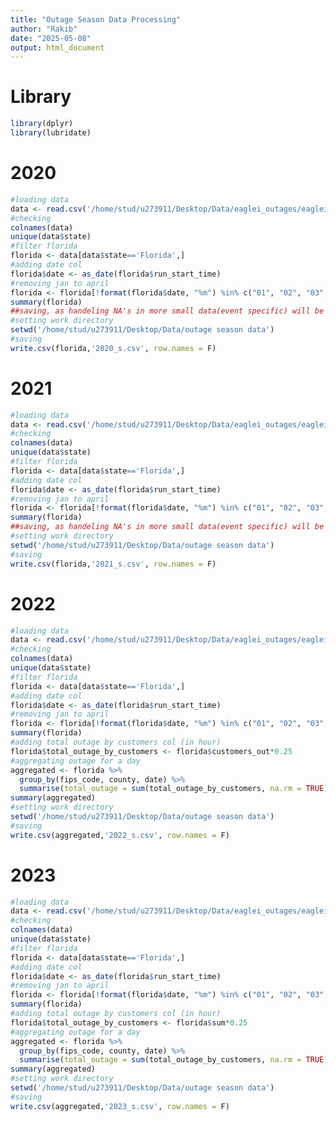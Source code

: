 ```yaml
---
title: "Outage Season Data Processing"
author: "Rakib"
date: "2025-05-08"
output: html_document
---
```


# Library
```r
library(dplyr)
library(lubridate)
```

# 2020
```r
#loading data
data <- read.csv('/home/stud/u273911/Desktop/Data/eaglei_outages/eaglei_outages_2020.csv')
#checking
colnames(data)
unique(data$state)
#filter florida
florida <- data[data$state=='Florida',]
#adding date col
florida$date <- as_date(florida$run_start_time)
#removing jan to april
florida <- florida[!format(florida$date, "%m") %in% c("01", "02", "03", "04"), ]
summary(florida)
##saving, as handeling NA's in more small data(event specific) will be more easier
#setting work directory
setwd('/home/stud/u273911/Desktop/Data/outage season data')
#saving
write.csv(florida,'2020_s.csv', row.names = F)
```

# 2021
```r
#loading data
data <- read.csv('/home/stud/u273911/Desktop/Data/eaglei_outages/eaglei_outages_2021.csv')
#checking
colnames(data)
unique(data$state)
#filter florida
florida <- data[data$state=='Florida',]
#adding date col
florida$date <- as_date(florida$run_start_time)
#removing jan to april
florida <- florida[!format(florida$date, "%m") %in% c("01", "02", "03", "04"), ]
summary(florida)
##saving, as handeling NA's in more small data(event specific) will be more easier
#setting work directory
setwd('/home/stud/u273911/Desktop/Data/outage season data')
#saving
write.csv(florida,'2021_s.csv', row.names = F)
```

# 2022
```r
#loading data
data <- read.csv('/home/stud/u273911/Desktop/Data/eaglei_outages/eaglei_outages_2022.csv')
#checking
colnames(data)
unique(data$state)
#filter florida
florida <- data[data$state=='Florida',]
#adding date col
florida$date <- as_date(florida$run_start_time)
#removing jan to april
florida <- florida[!format(florida$date, "%m") %in% c("01", "02", "03", "04"), ]
summary(florida)
#adding total outage by customers col (in hour)
florida$total_outage_by_customers <- florida$customers_out*0.25
#aggregating outage for a day
aggregated <- florida %>%
  group_by(fips_code, county, date) %>%
  summarise(total_outage = sum(total_outage_by_customers, na.rm = TRUE), .groups = "drop")
summary(aggregated)
#setting work directory
setwd('/home/stud/u273911/Desktop/Data/outage season data')
#saving
write.csv(aggregated,'2022_s.csv', row.names = F)

```

# 2023
```r
#loading data
data <- read.csv('/home/stud/u273911/Desktop/Data/eaglei_outages/eaglei_outages_2023.csv')
#checking
colnames(data)
unique(data$state)
#filter florida
florida <- data[data$state=='Florida',]
#adding date col
florida$date <- as_date(florida$run_start_time)
#removing jan to april
florida <- florida[!format(florida$date, "%m") %in% c("01", "02", "03", "04"), ]
summary(florida)
#adding total outage by customers col (in hour)
florida$total_outage_by_customers <- florida$sum*0.25
#aggregating outage for a day
aggregated <- florida %>%
  group_by(fips_code, county, date) %>%
  summarise(total_outage = sum(total_outage_by_customers, na.rm = TRUE), .groups = "drop")
summary(aggregated)
#setting work directory
setwd('/home/stud/u273911/Desktop/Data/outage season data')
#saving
write.csv(aggregated,'2023_s.csv', row.names = F)

```